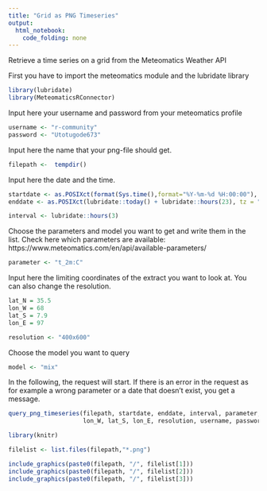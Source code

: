 ```yaml
---
title: "Grid as PNG Timeseries"
output: 
  html_notebook:
    code_folding: none
---
```

Retrieve a time series on a grid from the Meteomatics Weather API


First you have to import the meteomatics module and the lubridate library

```r
library(lubridate)
library(MeteomaticsRConnector)
```

Input here your username and password from your meteomatics profile

```r
username <- "r-community"
password <- "Utotugode673"
```

Input here the name that your png-file should get.

```r
filepath <-  tempdir()
```
Input here the date and the time.

```r
startdate <- as.POSIXct(format(Sys.time(),format="%Y-%m-%d %H:00:00"), tz="UTC")
enddate <- as.POSIXct(lubridate::today() + lubridate::hours(23), tz = "UTC")

interval <- lubridate::hours(3)

```

Choose the parameters and model you want to get and write them in the list. Check here which parameters are available: https://www.meteomatics.com/en/api/available-parameters/

```r
parameter <- "t_2m:C"
```

Input here the limiting coordinates of the extract you want to look at. You can also change the resolution.

```r
lat_N = 35.5
lon_W = 68
lat_S = 7.9
lon_E = 97

resolution <- "400x600"

```

Choose the model you want to query
```r
model <- "mix"
```

In the following, the request will start. If there is an error in the request as for example a wrong parameter or a date that doesn't exist, you get a message.

```r
query_png_timeseries(filepath, startdate, enddate, interval, parameter, lat_N,
                     lon_W, lat_S, lon_E, resolution, username, password, model)
```

```r

library(knitr)

filelist <- list.files(filepath,"*.png")

include_graphics(paste0(filepath, "/", filelist[1]))
include_graphics(paste0(filepath, "/", filelist[2]))
include_graphics(paste0(filepath, "/", filelist[3]))
```